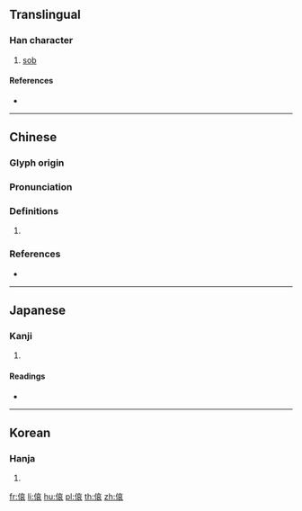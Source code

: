 {{character info/new}}
==Translingual==

===Han character===
{{Han char|rn=9|rad=人|as=09|sn=11|four=20232|canj=OYRV,XOYRV|ids=⿰亻哀}}

# [[sob]]

====References====
* {{Han ref|kx=0111.280|dkj=00892|hdz=10194.060|uh=506F|ud=20591|bh=B0C0|bd=45248}}

----

==Chinese==
{{zh-forms}}

===Glyph origin===
{{Han etym}}

===Pronunciation===
{{zh-pron
|m=yī
|c=ji2
|mc=y
|oc=y
|cat=
}}

===Definitions===
{{zh-hanzi}}

# {{rfdef|zh}}

===References===
* {{R:yue:Hanzi}}

----

==Japanese==

===Kanji===
{{ja-kanji|grade=|rs=人09}}

# {{defn|lang=ja|sort=人09}}

====Readings====
* {{ja-readings|on=[[い]] (i), [[え]] (e)|kun=[[なげく]] (nageku)}}

----

==Korean==

===Hanja===
{{ko-hanja|hangeul=의|rv=ui|mr=ŭi}}

# {{defn|lang=ko|sort=人09}}

[[fr:偯]]
[[li:偯]]
[[hu:偯]]
[[pl:偯]]
[[th:偯]]
[[zh:偯]]